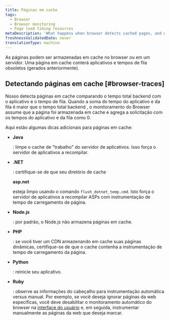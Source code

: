 ```yaml
---
title: Páginas em cache
tags:
  - Browser
  - Browser monitoring
  - Page load timing resources
metaDescription: 'What happens when browser detects cached pages, and what to do.'
freshnessValidatedDate: never
translationType: machine
---
```


As páginas podem ser armazenadas em cache no browser ou em um servidor. Uma página em cache conterá aplicativos e tempos de fila obsoletos (gerados anteriormente).

## Detectando páginas em cache [#browser-traces]

Nosso <InlinePopover type="browser"/>detecta páginas em cache comparando o tempo total backend com o aplicativo e o tempo de fila. Quando a soma do tempo do aplicativo e da fila é maior que o tempo total backend , o monitoramento do Browser assume que a página foi armazenada em cache e agrega a solicitação com os tempos do aplicativo e da fila como 0.

Aqui estão algumas dicas adicionais para páginas em cache:

* <DNT>**Java**</DNT>

  : limpe o cache de "trabalho" do servidor de aplicativos. Isso força o servidor de aplicativos a recompilar.

* <DNT>**.NET**</DNT>

  : certifique-se de que seu diretório de cache

  <DNT>**asp.net**</DNT>

  esteja limpo usando o comando `flush_dotnet_temp.cmd`. Isto força o servidor de aplicativos a recompilar ASPs com instrumentação de tempo de carregamento de página.

* <DNT>**Node.js**</DNT>

  : por padrão, o Node.js não armazena páginas em cache.

* <DNT>**PHP**</DNT>

  : se você tiver um CDN armazenando em cache suas páginas dinâmicas, certifique-se de que o cache contenha a instrumentação de tempo de carregamento da página.

* <DNT>**Python**</DNT>

  : reinicie seu aplicativo.

* <DNT>**Ruby**</DNT>

  : observe as informações do cabeçalho para instrumentação automática versus manual. Por exemplo, se você deseja ignorar páginas da web específicas, você deve desabilitar o monitoramento automático do browser na [interface do usuário](/docs/browser/new-relic-browser/getting-started/browser-settings) e, em seguida, instrumentar manualmente as páginas da web que deseja marcar.